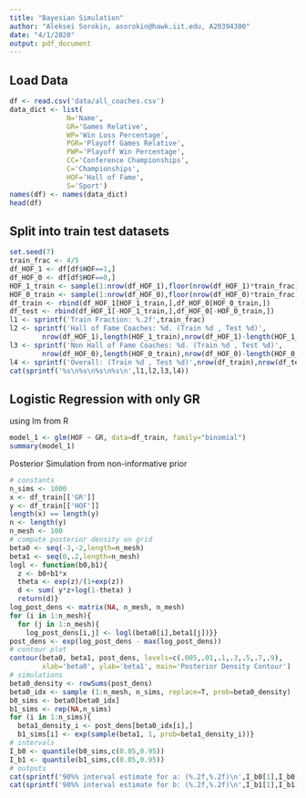 ```yaml
---
title: "Bayesian Simulation"
author: "Aleksei Sorokin, asorokin@hawk.iit.edu, A20394300"
date: "4/1/2020"
output: pdf_document
---
```


## Load Data
```r
df <- read.csv('data/all_coaches.csv')
data_dict <- list(
              N='Name',
              GR='Games Relative',
              WP='Win Loss Percentage',
              PGR='Playoff Games Relative',
              PWP='Playoff Win Percentage',
              CC='Conference Championships',
              C='Championships',
              HOF='Hall of Fame',
              S='Sport')
names(df) <- names(data_dict)
head(df)
```

## Split into train test datasets
```r
set.seed(7)
train_frac <- 4/5
df_HOF_1 <- df[df$HOF==1,]
df_HOF_0 <- df[df$HOF==0,]
HOF_1_train <- sample(1:nrow(df_HOF_1),floor(nrow(df_HOF_1)*train_frac))
HOF_0_train <- sample(1:nrow(df_HOF_0),floor(nrow(df_HOF_0)*train_frac))
df_train <- rbind(df_HOF_1[HOF_1_train,],df_HOF_0[HOF_0_train,])
df_test <- rbind(df_HOF_1[-HOF_1_train,],df_HOF_0[-HOF_0_train,])
l1 <- sprintf('Train Fraction: %.2f',train_frac)
l2 <- sprintf('Hall of Fame Coaches: %d. (Train %d , Test %d)',
        nrow(df_HOF_1),length(HOF_1_train),nrow(df_HOF_1)-length(HOF_1_train))
l3 <- sprintf('Non Hall of Fame Coaches: %d. (Train %d , Test %d)',
        nrow(df_HOF_0),length(HOF_0_train),nrow(df_HOF_0)-length(HOF_0_train))
l4 <- sprintf('Overall: (Train %d , Test %d)',nrow(df_train),nrow(df_test))
cat(sprintf('%s\n%s\n%s\n%s\n',l1,l2,l3,l4))
```

## Logistic Regression with only GR
using lm from R
```r
model_1 <- glm(HOF ~ GR, data=df_train, family="binomial")
summary(model_1)
```

Posterior Simulation from non-informative prior
```r
# constants
n_sims <- 1000
x <- df_train[['GR']]
y <- df_train[['HOF']]
length(x) == length(y)
n <- length(y)
n_mesh <- 100
# compute posterior density on grid
beta0 <- seq(-3,-2,length=n_mesh)
beta1 <- seq(0,.2,length=n_mesh)
logl <- function(b0,b1){
  z <- b0+b1*x
  theta <- exp(z)/(1+exp(z))
  d <- sum( y*z+log(1-theta) )
  return(d)}
log_post_dens <- matrix(NA, n_mesh, n_mesh)
for (i in 1:n_mesh){
  for (j in 1:n_mesh){
    log_post_dens[i,j] <- logl(beta0[i],beta1[j])}}
post_dens <- exp(log_post_dens - max(log_post_dens))
# contour plot
contour(beta0, beta1, post_dens, levels=c(.005,.01,.1,.3,.5,.7,.9),
        xlab='beta0', ylab='beta1', main='Posterior Density Contour')
# simulations
beta0_density <- rowSums(post_dens)
beta0_idx <- sample (1:n_mesh, n_sims, replace=T, prob=beta0_density)
b0_sims <- beta0[beta0_idx]
b1_sims <- rep(NA,n_sims)
for (i in 1:n_sims){
  beta1_density_i <- post_dens[beta0_idx[i],]
  b1_sims[i] <- exp(sample(beta1, 1, prob=beta1_density_i))}
# intervals
I_b0 <- quantile(b0_sims,c(0.05,0.95))
I_b1 <- quantile(b1_sims,c(0.05,0.95))
# outputs
cat(sprintf('90%% interval estimate for a: (%.2f,%.2f)\n',I_b0[1],I_b0[2]))
cat(sprintf('90%% interval estimate for b: (%.2f,%.2f)\n',I_b1[1],I_b1[2]))
```

